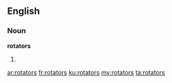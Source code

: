==English==

===Noun===
'''rotators'''

# {{plural of|rotator}}

[[ar:rotators]]
[[fr:rotators]]
[[ku:rotators]]
[[my:rotators]]
[[ta:rotators]]